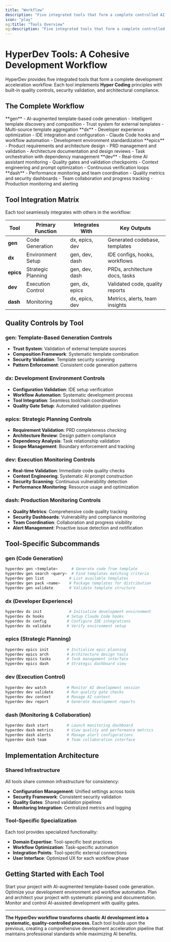 ```yaml
---
title: "Workflow"
description: "Five integrated tools that form a complete controlled AI development workflow - from project kickstart to production monitoring."
icon: "play"
og:title: "Tools Overview"
og:description: "Five integrated tools that form a complete controlled AI development workflow - from project kickstart to production monitoring."
---
```


# HyperDev Tools: A Cohesive Development Workflow

HyperDev provides five integrated tools that form a complete development acceleration workflow. Each tool implements **Hyper Coding** principles with built-in quality controls, security validation, and architectural compliance.

## The Complete Workflow

<Steps>
  <Step title="1. Project Kickstart" icon="rocket">
    **gen** - AI-augmented template-based code generation
    - Intelligent template discovery and composition
    - Trust system for external templates
    - Multi-source template aggregation
  </Step>
  <Step title="2. Setup Customization" icon="settings">
    **dx** - Developer experience optimization
    - IDE integration and configuration
    - Claude Code hooks and workflow automation
    - Development environment standardization
  </Step>
  <Step title="3. Strategic Planning" icon="map">
    **epics** - Product requirements and architecture design
    - PRD management and validation
    - Architecture documentation and design reviews
    - Task orchestration with dependency management
  </Step>
  <Step title="4. Execution Control" icon="play">
    **dev** - Real-time AI assistant monitoring
    - Quality gates and validation checkpoints
    - Context engineering and prompt optimization
    - Continuous verification loops
  </Step>
  <Step title="5. Monitoring & Collaboration" icon="chart-bar">
    **dash** - Performance monitoring and team coordination
    - Quality metrics and security dashboards
    - Team collaboration and progress tracking
    - Production monitoring and alerting
  </Step>
</Steps>

## Tool Integration Matrix

Each tool seamlessly integrates with others in the workflow:

| Tool | Primary Function | Integrates With | Key Outputs |
|------|------------------|-----------------|-------------|
| **gen** | Code Generation | dx, epics, dev | Generated codebase, templates |
| **dx** | Environment Setup | gen, dev, dash | IDE configs, hooks, workflows |
| **epics** | Strategic Planning | gen, dev, dash | PRDs, architecture docs, tasks |
| **dev** | Execution Control | gen, dx, epics | Validated code, quality reports |
| **dash** | Monitoring | dx, epics, dev | Metrics, alerts, team insights |

## Quality Controls by Tool

### gen: Template-Based Generation Controls
- **Trust System**: Validation of external template sources
- **Composition Framework**: Systematic template combination
- **Security Validation**: Template security scanning
- **Pattern Enforcement**: Consistent code generation patterns

### dx: Development Environment Controls  
- **Configuration Validation**: IDE setup verification
- **Workflow Automation**: Systematic development process
- **Tool Integration**: Seamless toolchain coordination
- **Quality Gate Setup**: Automated validation pipelines

### epics: Strategic Planning Controls
- **Requirement Validation**: PRD completeness checking
- **Architecture Review**: Design pattern compliance
- **Dependency Analysis**: Task relationship validation
- **Scope Management**: Boundary enforcement and tracking

### dev: Execution Monitoring Controls
- **Real-time Validation**: Immediate code quality checks
- **Context Engineering**: Systematic AI prompt construction
- **Security Scanning**: Continuous vulnerability detection
- **Performance Monitoring**: Resource usage and optimization

### dash: Production Monitoring Controls
- **Quality Metrics**: Comprehensive code quality tracking
- **Security Dashboards**: Vulnerability and compliance monitoring
- **Team Coordination**: Collaboration and progress visibility
- **Alert Management**: Proactive issue detection and notification

## Tool-Specific Subcommands

### gen (Code Generation)
```bash
hyperdev gen <template>      # Generate code from template
hyperdev gen search <query>  # Find templates matching criteria
hyperdev gen list           # List available templates
hyperdev gen pack <name>    # Package templates for distribution
hyperdev gen validate       # Validate template structure
```

### dx (Developer Experience)
```bash
hyperdev dx init            # Initialize development environment
hyperdev dx hooks          # Setup Claude Code hooks
hyperdev dx config         # Configure IDE integrations
hyperdev dx validate       # Verify environment setup
```

### epics (Strategic Planning)
```bash
hyperdev epics init        # Initialize epic planning
hyperdev epics arch        # Architecture design tools
hyperdev epics tasks       # Task management interface
hyperdev epics dash        # Strategic dashboard view
```

### dev (Execution Control)
```bash
hyperdev dev watch         # Monitor AI development session
hyperdev dev validate      # Run quality gate checks
hyperdev dev context       # Manage AI context
hyperdev dev report        # Generate development reports
```

### dash (Monitoring & Collaboration)
```bash
hyperdev dash start        # Launch monitoring dashboard
hyperdev dash metrics      # View quality and performance metrics
hyperdev dash alerts       # Manage alert configurations
hyperdev dash team         # Team collaboration interface
```

## Implementation Architecture

### Shared Infrastructure
All tools share common infrastructure for consistency:
- **Configuration Management**: Unified settings across tools
- **Security Framework**: Consistent security validation
- **Quality Gates**: Shared validation pipelines
- **Monitoring Integration**: Centralized metrics and logging

### Tool-Specific Specialization
Each tool provides specialized functionality:
- **Domain Expertise**: Tool-specific best practices
- **Workflow Optimization**: Task-specific automation
- **Integration Points**: Tool-specific external connections
- **User Interface**: Optimized UX for each workflow phase

## Getting Started with Each Tool

<Columns cols={2}>
  <Card
    title="gen: Code Generation"
    icon="code"
    href="/tools/gen"
  >
    Start your project with AI-augmented template-based code generation.
  </Card>
  <Card
    title="coding: Developer Experience"
    icon="wrench"
    href="/tools/coding"
  >
    Optimize your development environment and workflow automation.
  </Card>
  <Card
    title="plan: Strategic Planning"
    icon="sitemap"
    href="/tools/plan"
  >
    Plan and architect your project with systematic planning and documentation.
  </Card>
  <Card
    title="dev: Execution Control"
    icon="terminal"
    href="/tools/dev"
  >
    Monitor and control AI-assisted development with quality gates.
  </Card>
</Columns>

---

**The HyperDev workflow transforms chaotic AI development into a systematic, quality-controlled process.** Each tool builds upon the previous, creating a comprehensive development acceleration pipeline that maintains professional standards while maximizing AI benefits.